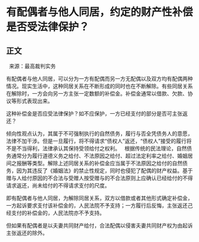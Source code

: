 # 有配偶者与他人同居，约定的财产性补偿是否受法律保护？
## 正文
 
来源：最高裁判实务

有配偶者与他人同居，可以分为一方有配偶而另一方无配偶以及双方均有配偶两种情况。现实生活中，这种同居关系在不断形成的同时也在不断解除。有些同居关系在解除时，一方会向另一方主张一定数额的补偿金。补偿金通常以借款、欠款、协议等形式表现出来。

这种补偿金是否应受法律保护？如不应保护，一方已经支付的部分是否可主张返还？

倾向性观点认为，其属于不可强制执行的自然债务，履行与否全凭债务人的意愿，法律不加干涉。但是一旦履行，将不得请求“债权人”返还，“债权人”接受的履行将不是不当得利，法律承认其保持受领给付之权利。
 
根据传统的民法理论，自然债务通常分为履行道德义务之给付、不法原因之给付、超过法定利率之给付、婚姻居间之报酬等类型。解除上述同居关系的补偿金应当属于不法原因之给付的自然债务，因为其违反了《婚姻法》的禁止性规定，同时也侵犯了配偶的财产权益。基于赠与人给付原因的不合法与受赠人按受赠与的不合法原则上应确认已经给付的不得请求返还，尚未给付的不得请求支付的尺度。

即有配偶者与他人同居，为解除同居关系，双方以借款或者其他形式确定补偿金，一方起诉要求支付该补偿金的，人民法院不予支持；一方履行后反悔，主张返还己经支付的补偿金的，人民法院亦不予支持。

但如果有配偶者是以夫妻共同财产给付，合法配偶以侵害夫妻共同财产权为由起诉主张返还的除外。
 
